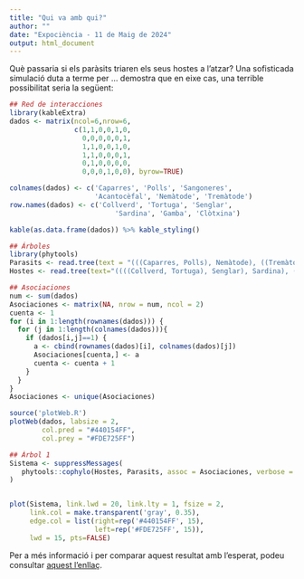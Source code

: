 ```yaml
---
title: "Qui va amb qui?"
author: ""
date: "Expociència - 11 de Maig de 2024"
output: html_document
---
```


Què passaria si els paràsits triaren els seus hostes a l'atzar? Una sofisticada
simulació duta a terme per ... demostra que en eixe cas, una terrible possibilitat
seria la següent:

```r
## Red de interacciones
library(kableExtra)
dados <- matrix(ncol=6,nrow=6,
                c(1,1,0,0,1,0,
                  0,0,0,0,0,1,
                  1,1,0,0,1,0,
                  1,1,0,0,0,1,
                  0,1,0,0,0,0,
                  0,0,0,1,0,0), byrow=TRUE)

colnames(dados) <- c('Caparres', 'Polls', 'Sangoneres',
                     'Acantocèfal', 'Nemàtode', 'Tremàtode')
row.names(dados) <- c('Collverd', 'Tortuga', 'Senglar',
                          'Sardina', 'Gamba', 'Clòtxina')

kable(as.data.frame(dados)) %>% kable_styling()

## Árboles
library(phytools)
Parasits <- read.tree(text = "(((Caparres, Polls), Nemàtode), ((Tremàtode, Sangoneres), Acantocèfal));")
Hostes <- read.tree(text="((((Collverd, Tortuga), Senglar), Sardina), (Gamba, Clòtxina));")

## Asociaciones 
num <- sum(dados)
Asociaciones <- matrix(NA, nrow = num, ncol = 2)
cuenta <- 1
for (i in 1:length(rownames(dados))) {
  for (j in 1:length(colnames(dados))){
    if (dados[i,j]==1) {
      a <- cbind(rownames(dados)[i], colnames(dados)[j])
      Asociaciones[cuenta,] <- a
      cuenta <- cuenta + 1
    }
  }
}
Asociaciones <- unique(Asociaciones)
```

```r
source('plotWeb.R')
plotWeb(dados, labsize = 2,
        col.pred = "#440154FF",
        col.prey = "#FDE725FF")
```

```r
## Árbol 1
Sistema <- suppressMessages(
   phytools::cophylo(Hostes, Parasits, assoc = Asociaciones, verbose = FALSE)
)


plot(Sistema, link.lwd = 20, link.lty = 1, fsize = 2,
     link.col = make.transparent('gray', 0.35),
     edge.col = list(right=rep('#440154FF', 15),
                     left=rep('#FDE725FF', 15)),
     lwd = 15, pts=FALSE)
```

Per a més informació i per comparar aquest resultat amb l'esperat, podeu
consultar [aquest l'enllaç](/).